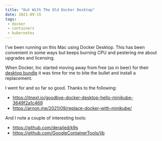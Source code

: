```yaml
---
title: "Out With The Old Docker Desktop"
date: 2021-09-15
tags:
 - docker
 - containers
 - kubernetes
---
```




I've been running <Docker/> on this Mac using Docker Desktop. This has been convenient in some ways but keeps burning
CPU and pestering me about upgrades and licensing.

When Docker, Inc started moving away from free (as in beer) for
their [desktop bundle](https://www.docker.com/blog/updating-product-subscriptions/) it was time for me to bite the
bullet and install a replacement.

I went for <Minikube/> and so far so good. Thanks to the following:

 * https://itnext.io/goodbye-docker-desktop-hello-minikube-3649f2a1c469
 * https://arnon.me/2021/09/replace-docker-with-minikube/

And I note a couple of interesting tools:

 * https://github.com/derailed/k9s
 * https://github.com/GoogleContainerTools/jib


